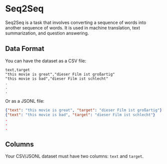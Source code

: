 # Seq2Seq

Seq2Seq is a task that involves converting a sequence of words into another sequence of words.
It is used in machine translation, text summarization, and question answering.

## Data Format

You can have the dataset as a CSV file:

```csv
text,target
"this movie is great","dieser Film ist großartig"
"this movie is bad","dieser Film ist schlecht"
.
.
.
```

Or as a JSONL file:

```json
{"text": "this movie is great", "target": "dieser Film ist großartig"}
{"text": "this movie is bad", "target": "dieser Film ist schlecht"}
.
.
.
```


## Columns

Your CSV/JSONL dataset must have two columns: `text` and `target`.
